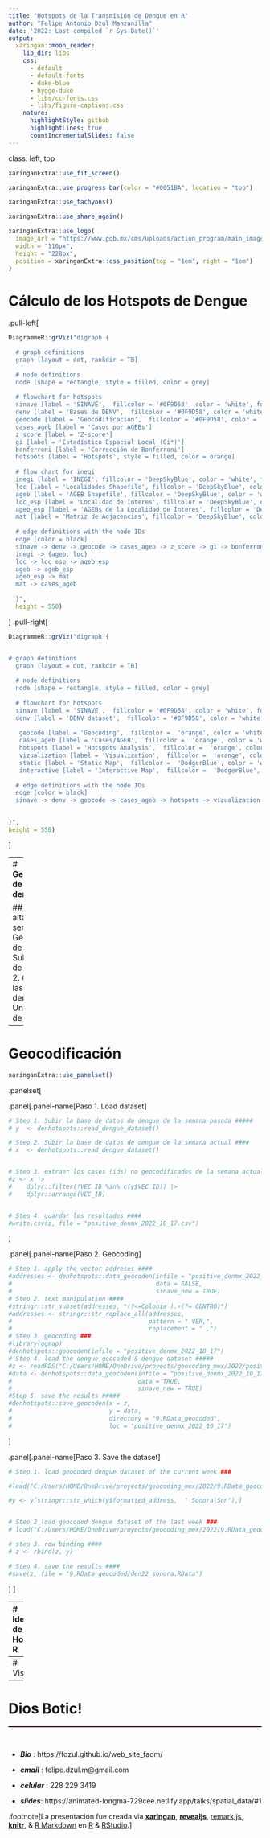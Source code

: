 ```yaml
---
title: "Hotspots de la Transmisión de Dengue en R"
author: "Felipe Antonio Dzul Manzanilla"
date: '2022: Last compiled `r Sys.Date()`'
output:
  xaringan::moon_reader:
    lib_dir: libs
    css: 
      - default
      - default-fonts
      - duke-blue
      - hygge-duke
      - libs/cc-fonts.css
      - libs/figure-captions.css
    nature:
      highlightStyle: github
      highlightLines: true
      countIncrementalSlides: false
---
```


class: left, top

```r
xaringanExtra::use_fit_screen()
```

```r
xaringanExtra::use_progress_bar(color = "#0051BA", location = "top")
```

```r
xaringanExtra::use_tachyons()
```

```r
xaringanExtra::use_share_again()
```

```r
xaringanExtra::use_logo(
  image_url = "https://www.gob.mx/cms/uploads/action_program/main_image/26942/post_post_portadavectores.gif",
  width = "110px",
  height = "228px",
  position = xaringanExtra::css_position(top = "1em", right = "1em")
)
```

# **Cálculo de los Hotspots de Dengue**

.pull-left[

```r
DiagrammeR::grViz("digraph {

  # graph definitions
  graph [layout = dot, rankdir = TB]
  
  # node definitions
  node [shape = rectangle, style = filled, color = grey] 
  
  # flowchart for hotspots
  sinave [label = 'SINAVE',  fillcolor = '#0F9D58', color = 'white', fontcolor = 'white']
  denv [label = 'Bases de DENV',  fillcolor = '#0F9D58', color = 'white', fontcolor = 'white']
  geocode [label = 'Geocodificación',  fillcolor = '#0F9D58', color = 'white', fontcolor = 'white']
  cases_ageb [label = 'Casos por AGEBs']
  z_score [label = 'Z-score']
  gi [label = 'Estadístico Espacial Local (Gi*)']
  bonferroni [label = 'Corrección de Bonferroni']
  hotspots [label = 'Hotspots', style = filled, color = orange]
  
  # flow chart for inegi
  inegi [label = 'INEGI', fillcolor = 'DeepSkyBlue', color = 'white', fontcolor = 'black']
  loc [label = 'Localidades Shapefile', fillcolor = 'DeepSkyBlue', color = 'white', fontcolor = 'black']
  ageb [label = 'AGEB Shapefile', fillcolor = 'DeepSkyBlue', color = 'white', fontcolor = 'black']
  loc_esp [label = 'Localidad de Ínteres', fillcolor = 'DeepSkyBlue', color = 'white', fontcolor = 'black']
  ageb_esp [label = 'AGEBs de la Localidad de Ínteres', fillcolor = 'DeepSkyBlue', color = 'white', fontcolor = 'black']
  mat [label = 'Matriz de Adjacencias', fillcolor = 'DeepSkyBlue', color = 'white', fontcolor = 'black']
  
  # edge definitions with the node IDs
  edge [color = black]
  sinave -> denv -> geocode -> cases_ageb -> z_score -> gi -> bonferroni -> hotspots 
  inegi -> {ageb, loc}
  loc -> loc_esp -> ageb_esp
  ageb -> ageb_esp
  ageb_esp -> mat
  mat -> cases_ageb 
 
  }", 
  height = 550)

```


]
.pull-right[

```r
DiagrammeR::grViz("digraph {


# graph definitions
  graph [layout = dot, rankdir = TB]
  
  # node definitions
  node [shape = rectangle, style = filled, color = grey] 
  
  # flowchart for hotspots
  sinave [label = 'SINAVE',  fillcolor = '#0F9D58', color = 'white', fontcolor = 'white']
  denv [label = 'DENV dataset',  fillcolor = '#0F9D58', color = 'white', fontcolor = 'white']
  
   geocode [label = 'Geocoding',  fillcolor =  'orange', color = 'white', fontcolor = 'black']
   cases_ageb [label = 'Cases/AGEB',  fillcolor =  'orange', color = 'white', fontcolor = 'black']
   hotspots [label = 'Hotspots Analysis',  fillcolor =  'orange', color = 'white', fontcolor = 'black']
   vizualization [label = 'Visualization',  fillcolor =  'orange', color = 'white', fontcolor = 'black']
   static [label = 'Static Map',  fillcolor =  'DodgerBlue', color = 'white', fontcolor = 'white']
   interactive [label = 'Interactive Map',  fillcolor =  'DodgerBlue', color = 'white', fontcolor = 'white']
  
  # edge definitions with the node IDs
  edge [color = black]
  sinave -> denv -> geocode -> cases_ageb -> hotspots -> vizualization -> {static interactive}
  

}",
height = 550)
```

]


---
# **Geocodificación de las bases de dengue en R**
<hr style="height:2px;border-width:0;color:#330019;background-color:#330019">


## 0. Darse de alta en el servicio de Geocoding API de google 
&nbsp;
## 1. Subir las bases de dengue.
&nbsp;
## 2. Geocodificar las bases de dengue.
&nbsp;
## 3. Unir las bases de dengue.


---

# **Geocodificación**

```r
xaringanExtra::use_panelset()
```

.panelset[

.panel[.panel-name[Paso 1. Load dataset]
```r

# Step 1. Subir la base de datos de dengue de la semana pasada #####
# y  <- denhotspots::read_dengue_dataset() 

# Step 2. Subir la base de datos de dengue de la semana actual ####
# x  <- denhotspots::read_dengue_dataset() 


# Step 3. extraer los casos (ids) no geocodificados de la semana actual ###
#z <- x |>
#    dplyr::filter(!VEC_ID %in% c(y$VEC_ID)) |>
#    dplyr::arrange(VEC_ID)


# Step 4. guardar los resultados ####
#write.csv(z, file = "positive_denmx_2022_10_17.csv")


```
]

.panel[.panel-name[Paso 2. Geocoding]
```r
# Step 1. apply the vector addreses ####
#addresses <- denhotspots::data_geocoden(infile = "positive_denmx_2022_10_17",
#                                        data = FALSE,
#                                        sinave_new = TRUE)
# Step 2. text manipulation ####
#stringr::str_subset(addresses, "(?<=Colonia ).+(?= CENTRO)")
#addresses <- stringr::str_replace_all(addresses,
#                                      pattern = " VER,",
#                                      replacement = " ,")
# Step 3. geocoding ###
#library(ggmap)
#denhotspots::geocoden(infile = "positive_denmx_2022_10_17")
# Step 4. load the dengue geocoded & dengue dataset #####
#z <- readRDS("C:/Users/HOME/OneDrive/proyects/geocoding_mex/2022/positive_denmx_2022_10_17_temp_geocoded.rds")
#data <- denhotspots::data_geocoden(infile = "positive_denmx_2022_10_17", 
#                                   data = TRUE,
#                                   sinave_new = TRUE)
#Step 5. save the results #####
#denhotspots::save_geocoden(x = z,
#                           y = data,
#                           directory = "9.RData_geocoded",
#                           loc = "positive_denmx_2022_10_17")

```
]

.panel[.panel-name[Paso 3. Save the dataset]
```r
# Step 1. load geocoded dengue dataset of the current week ###

#load("C:/Users/HOME/OneDrive/proyects/geocoding_mex/2022/9.RData_geocoded/geo_den_mx_26_sonora_2022_09_26.RData")

#y <- y[stringr::str_which(y$formatted_address,  " Sonora|Son"),]


# Step 2 load geocoded dengue dataset of the last week ###
# load("C:/Users/HOME/OneDrive/proyects/geocoding_mex/2022/9.RData_geocoded/den22_sonora.RData")

# step 3. row binding ####
# z <- rbind(z, y)

# Step 4. save the results ####
#save(z, file = "9.RData_geocoded/den22_sonora.RData")

```
]
]

---
# Identificación de los Hotspots en R
<hr style="height:2px;border-width:0;color:#330019;background-color:#330019">

.panelset[

.panel[.panel-name[Dataset]
```r
# Step 1. load the dengue geocoded dataset ####
#load("C:/Users/HOME/OneDrive/proyects/priority_research_projects/hotspots_high_risk_localities_138/8.RData/geocoded_dataset.RData")


```

]

.panel[.panel-name[Extract Locality]
```r
# Step 2. extract the locality #####
#x <- rgeomex::extract_ageb(locality = "Acapulco de Juarez", 
#                           cve_geo = "12")


```

]

.panel[.panel-name[Cases by AGEB]
```r
#library(magrittr)
#z <- denhotspots::point_to_polygons(x = y,
#                                    y = x$ageb,
#                                    ids = names(x$ageb)[-10],
#                                    time = ANO,
#                                    coords = c("long", "lat"),
#                                    crs = 4326,
#                                    dis = "DENV") 

```

]

.panel[.panel-name[Hotspots]
```r
#hotspots <- denhotspots::gihi(x = z,
#                              id = names(z)[c(1:9)], 
#                              time = "year",
#                              dis = "DENV",
#                              gi_hi = "gi",
#                              alpha = 0.95)

```

]



]

---
# Visualización 
<hr style="height:2px;border-width:0;color:#330019;background-color:#330019">



---
# Dios Botic!
<hr style="height:2px;border-width:0;color:#330019;background-color:#330019">
&nbsp;

- ***Bio*** : https://fdzul.github.io/web_site_fadm/

- ***email***       :     felipe.dzul.m@gmail.com

- ***celular***     :     228 229 3419

- ***slides***:     https://animated-longma-729cee.netlify.app/talks/spatial_data/#1




.footnote[La presentación fue creada via [**xaringan**](https://github.com/yihui/xaringan),
[**revealjs**](https://revealjs.com/),
[remark.js](https://remarkjs.com), [**knitr**](http://yihui.name/knitr),
& [R Markdown](https://rmarkdown.rstudio.com) en [R]() & [RStudio](2.R_Scripts/libs/rstudio_leaflet/rstudio_leaflet.css).]